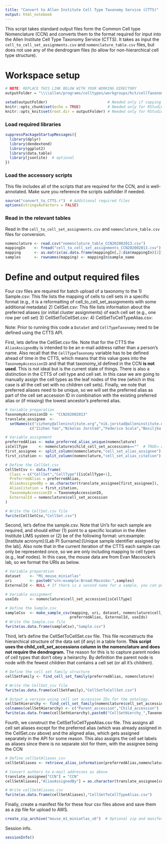 ---
title: "Convert to Allen Institute Cell Type Taxonomy Service (CTTS)"
output: html_notebook
---

This script takes standard output files form the Common Cell type Nomenclature (CCN) and converts them to the format required for input into the Allen Institute Cell Type Taxonomy Service (CTTS).  It takes as input the `cell_to_cell_set_assignments.csv` and `nomenclature_table.csv` files, but does not use any of the dendrogram files (to allow for non-hierarchical cell type structure).  


# Workspace setup
  
```{r setup}
# NOTE: REPLACE THIS LINK BELOW WITH YOUR WORKING DIRECTORY
outputFolder = "\\\\allen/programs/celltypes/workgroups/hct/cellTaxonomy/nomenclature/cell_type_cards_taxonomies/mouse_M1/"

setwd(outputFolder)                           # Needed only if copying and pasting in R
knitr::opts_chunk$set(echo = TRUE)            # Needed only for RStudio
knitr::opts_knit$set(root.dir = outputFolder) # Needed only for RStudio
```
  
  
### Load required libraries  
  
```{r}
suppressPackageStartupMessages({
  library(dplyr)
  library(dendextend)
  library(ggplot2)
  library(data.table)
  library(jsonlite)  # optional
})
```
  
  
### Load the accessory scripts  
  
This file includes all of the scripts that are required for the CCN, and is well-annotated.  Make sure you reference the scripts subfolder if needed.  
  
```{r}
source("convert_to_CTTS.r")  # Additional required files
options(stringsAsFactors = FALSE)
```
  
  
### Read in the relevant tables
  
Read in the `cell_to_cell_set_assignments.csv` and `nomenclature_table.csv` files for conversion.  
  
```{r}
nomenclature <- read.csv("nomenclature_table_CCN202002013.csv")
mappingIn    <- fread("cell_to_cell_set_assignments_CCN202002013.csv")
mapping      <- as.matrix(as.data.frame(mappingIn[,2:dim(mappingIn)[2]]))
samples      <- rownames(mapping) <- mappingIn$sample_name
```
  
  
# Define and output required files
  
Four csv files are required for batch upload of a taxonomy to the 
1) Sample.csv: This file lists the mapping of cells to cell sets in a specific format (e.g., it is a reformatting of cell_to_cell_set_assignments with some additional metadata) 
2) CellSet.csv:  This file lists information about the preferred aliases (or initial cluster assignments) of each cell set (e.g., one row per cell set) 
3) CellSetToCellSet.csv:
4) CellSetToCellTypeAlias.csv:
  
Note: Prior to running this code a `DataSet` and `CellTypeTaxonomy` need to be defined using the CTTS API.   
  
First, lets define the CellSet.csv file.  Note that for the CTTS the `AliasAssignedBy` is intended to be an e-mail address rather than a person's name.  Also recall that the `CellTypeTaxonomy` variable has to be defined ahead of time in the CTTS, which means that this value goes into the `TaxonomyAccessionID` and that that taxonomy_id defined in the CCN **is not used**.  This is not ideal but is the current state of things.  There is also a distinction in the CTTS of cell type and cell set.  In this case we are going to manually assign the cell types as the leaf nodes of the tree (which in this case is all the cell set with no children cell sets).  Finally, we note that preferred aliases need to be unique, so we will set the preferred alias as part of the cell set accession ID in combination with the existing preferred alias or (if missing) the lowest ancestor's preferred alias. 
   
```{r}
# Variable preparation
TaxonomyAccessionID <- "CCN202002013"
translate_assignee  <- 
  setNames(c("zizheny@alleninstitute.org","nik.jorstad@alleninstitute.org","scala@bcm.edu","bosiljkat@alleninstitute.org"),
           c("Zizhen Yao","Nikolas Jorstad","Federico Scala","Bosiljka Tasic"))

# Variable assignment
preferredAlias <- make_preferred_alias_unique(nomenclature)
isCellType     <- nomenclature$child_cell_set_accessions==""  # TRUE= cell type; FALSE = cell set for CTTS
first_assignee <- split_column(nomenclature,"cell_set_alias_assignee")[,1]
first_citation <- split_column(nomenclature,"cell_set_alias_citation")[,1]

# Define the CellSet.csv
CellSetCsv <- data.frame(
  Class = c("CellSet","CellType")[isCellType+1],
  PreferredAlias = preferredAlias,
  AliasAssignedBy = as.character(translate_assignee[first_assignee]),
  AliasCitation = first_citation,
  TaxonomyAccessionID = TaxonomyAccessionID,
  ExternalId = nomenclature$cell_set_accession
)

# Write the CellSet.csv file
fwrite(CellSetCsv,"CellSet.csv")
```
   
   
Second, let's define the sample.csv.  Note that Uri's for each sample are required, and should either (1) point to a specific location in the Allen Institute LIMS system or (2) be of the following format: urn:example:[Institute acronym]:[Lab PI Surname]:[Unique sample identifier assigned by the lab].  Also note that in the current iteration of the CTTS each sample can only be represented once, so we are only including mapping to cell types (e.g., leaf nodes).  In this case, the mouse data are from Evan Macoscko's lab, so we format the URIs as below.  
  
```{r}
# Variable preparation
dataset    <- "M1_mouse_miniatlas"
uri        <- paste0("urn:example:Broad:Macosko:",samples)
ExternalId <- NULL # If there is a second name for a sample, you can put it here

# Variable assignment
useIds     <- nomenclature$cell_set_accession[isCellType]

# Define the Sample.csv
sampleCsv  <- make_sample_csv(mapping, uri, dataset, nomenclature$cell_set_accession, 
                             preferredAlias, ExternalId, useIds)
# Write the Sample.csv file
fwrite(as.data.frame(sampleCsv),"Sample.csv")
```
   
  
Third, let's define the CellSetToCellSet.csv file.  This file reconstructs the hierarchical structure of the data set (if any) in a table form.  **This script uses the child_cell_set_accessions column in the nomenclature and does not require the dendrogram.**  The reason for this is to capture parent nodes of cell types that don't obey a heirarchy.  By definition the parent node is node with the fewest children that contains a cell set (or all it's children). 
  
```{r}
# Define the cell set family structure
cellSetFamily <- find_cell_set_family(preferredAlias, nomenclature)

# Write the CellSet_csv file
fwrite(as.data.frame(cellSetFamily),"CellSetToCellSet.csv")

# Output a version using cell set accession IDs for the ontology.
cellSetHierarchy <- find_cell_set_family(nomenclature$cell_set_accession, nomenclature)
colnames(cellSetHierarchy) <- c("Parent_accession","Child_accession")
fwrite(as.data.frame(cellSetHierarchy),paste0("CellSetHierchy_",TaxonomyAccessionID,".csv"))
```
  
  
Fourth, we construct the CellSetToCellTypeAlias.csv file.  This assigns all cell set aliases except for the preferred alias (which was already assigned in the CellSet.csv above) and the aligned alias, which gets assigned separately in the API for some reason.  This also assigns the cell set labels as aliases since there is no separate slot for them, with the assignee being the CCN  
  
```{r} 
# Define cellSetAliases_csv
cellSetAliases <- retrieve_alias_information(preferredAlias,nomenclature)

# Convert authors to e-mail addresses as above
translate_assignee["CCN"] = "CCN"
cellSetAliases[,"AliasAssignedBy"] = as.character(translate_assignee[cellSetAliases[,"AliasAssignedBy"]])

# Write cellSetAliases.csv
fwrite(as.data.frame(cellSetAliases),"CellSetToCellTypeAlias.csv")
```    
 
  
Finally, create a manifest file for these four csv files above and save them as a zip file for upload to AWS.  
  
```{r}
create_zip_archive("mouse_m1_miniatlas_v6")  # Optional zip and manifest file prefix
```

  
Session info.  
  
```{r} 
sessionInfo()
``` 
  